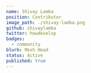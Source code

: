 ---
name: Shivay Lamba
position: Contributor
image_path: ./shivay-lamba.png
github: shivaylamba
twitter: howdevelop
badges:
  - community
blurb: Mesh Head
status: Active
published: true
---
